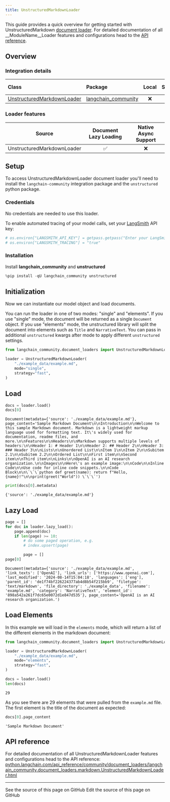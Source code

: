 ```yaml
---
title: UnstructuredMarkdownLoader
---
```


This guide provides a quick overview for getting started with UnstructuredMarkdown [document loader](https://python.langchain.com/docs/concepts/document_loaders). For detailed documentation of all __ModuleName__Loader features and configurations head to the [API reference](https://python.langchain.com/api_reference/community/document_loaders/langchain_community.document_loaders.markdown.UnstructuredMarkdownLoader.html).

## Overview

### Integration details

| Class | Package | Local | Serializable | [JS support](https://js.langchain.com/docs/integrations/document_loaders/file_loaders/unstructured/)|
| :--- | :--- | :---: | :---: |  :---: |
| [UnstructuredMarkdownLoader](https://python.langchain.com/api_reference/community/document_loaders/langchain_community.document_loaders.markdown.UnstructuredMarkdownLoader.html) | [langchain_community](https://python.langchain.com/api_reference/community/index.html) | ❌ | ❌ | ✅ |

### Loader features

| Source | Document Lazy Loading | Native Async Support
| :---: | :---: | :---: |
| UnstructuredMarkdownLoader | ✅ | ❌ |

## Setup

To access UnstructuredMarkdownLoader document loader you'll need to install the `langchain-community` integration package and the `unstructured` python package.

### Credentials

No credentials are needed to use this loader.

To enable automated tracing of your model calls, set your [LangSmith](https://docs.smith.langchain.com/) API key:

```python
# os.environ["LANGSMITH_API_KEY"] = getpass.getpass("Enter your LangSmith API key: ")
# os.environ["LANGSMITH_TRACING"] = "true"
```

### Installation

Install **langchain_community** and **unstructured**

```python
%pip install -qU langchain_community unstructured
```

## Initialization

Now we can instantiate our model object and load documents.

You can run the loader in one of two modes: "single" and "elements". If you use "single" mode, the document will be returned as a single `Document` object. If you use "elements" mode, the unstructured library will split the document into elements such as `Title` and `NarrativeText`. You can pass in additional `unstructured` kwargs after mode to apply different `unstructured` settings.

```python
from langchain_community.document_loaders import UnstructuredMarkdownLoader

loader = UnstructuredMarkdownLoader(
    "./example_data/example.md",
    mode="single",
    strategy="fast",
)
```

## Load

```python
docs = loader.load()
docs[0]
```

```output
Document(metadata={'source': './example_data/example.md'}, page_content='Sample Markdown Document\n\nIntroduction\n\nWelcome to this sample Markdown document. Markdown is a lightweight markup language used for formatting text. It\'s widely used for documentation, readme files, and more.\n\nFeatures\n\nHeaders\n\nMarkdown supports multiple levels of headers:\n\nHeader 1: # Header 1\n\nHeader 2: ## Header 2\n\nHeader 3: ### Header 3\n\nLists\n\nUnordered List\n\nItem 1\n\nItem 2\n\nSubitem 2.1\n\nSubitem 2.2\n\nOrdered List\n\nFirst item\n\nSecond item\n\nThird item\n\nLinks\n\nOpenAI is an AI research organization.\n\nImages\n\nHere\'s an example image:\n\nCode\n\nInline Code\n\nUse code for inline code snippets.\n\nCode Block\n\n\`\`\`python def greet(name): return f"Hello, {name}!"\n\nprint(greet("World")) \`\`\`')
```

```python
print(docs[0].metadata)
```

```output
{'source': './example_data/example.md'}
```

## Lazy Load

```python
page = []
for doc in loader.lazy_load():
    page.append(doc)
    if len(page) >= 10:
        # do some paged operation, e.g.
        # index.upsert(page)

        page = []
page[0]
```

```output
Document(metadata={'source': './example_data/example.md', 'link_texts': ['OpenAI'], 'link_urls': ['https://www.openai.com'], 'last_modified': '2024-08-14T15:04:18', 'languages': ['eng'], 'parent_id': 'de1f74bf226224377ab4d8b54f215bb9', 'filetype': 'text/markdown', 'file_directory': './example_data', 'filename': 'example.md', 'category': 'NarrativeText', 'element_id': '898a542a261f7dc65e0072d1e847d535'}, page_content='OpenAI is an AI research organization.')
```

## Load Elements

In this example we will load in the `elements` mode, which will return a list of the different elements in the markdown document:

```python
from langchain_community.document_loaders import UnstructuredMarkdownLoader

loader = UnstructuredMarkdownLoader(
    "./example_data/example.md",
    mode="elements",
    strategy="fast",
)

docs = loader.load()
len(docs)
```

```output
29
```

As you see there are 29 elements that were pulled from the `example.md` file. The first element is the title of the document as expected:

```python
docs[0].page_content
```

```output
'Sample Markdown Document'
```

## API reference

For detailed documentation of all UnstructuredMarkdownLoader features and configurations head to the API reference: [python.langchain.com/api_reference/community/document_loaders/langchain_community.document_loaders.markdown.UnstructuredMarkdownLoader.html](https://python.langchain.com/api_reference/community/document_loaders/langchain_community.document_loaders.markdown.UnstructuredMarkdownLoader.html)

---

<CardGroup cols={2}>
  <Card title="View Source" icon="eye" href="https://github.com/langchain-ai/docs/blob/main/src/oss/python/integrations/document_loaders/unstructured_markdown.mdx">
    See the source of this page on GitHub
  </Card>
  <Card title="Edit Source" icon="pen-to-square" href="https://github.com/langchain-ai/docs/edit/main/src/oss/python/integrations/document_loaders/unstructured_markdown.mdx">
    Edit the source of this page on GitHub
  </Card>
</CardGroup>
